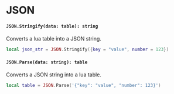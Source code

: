 # JSON

#### `JSON.Stringify(data: table): string`

Converts a lua table into a JSON string.

```lua
local json_str = JSON.Stringify({key = "value", number = 123})
```

#### `JSON.Parse(data: string): table`

Converts a JSON string into a lua table.

```lua
local table = JSON.Parse('{"key": "value", "number": 123}')
```